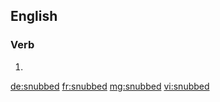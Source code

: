 ==English==

===Verb===
{{head|en|verb form}}

# {{en-past of|snub}}

[[de:snubbed]]
[[fr:snubbed]]
[[mg:snubbed]]
[[vi:snubbed]]